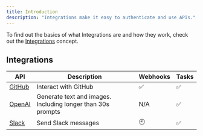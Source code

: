 ```yaml
---
title: Introduction
description: "Integrations make it easy to authenticate and use APIs."
---
```


To find out the basics of what Integrations are and how they work, check out the [Integrations](/documentation/concepts/integrations) concept.

## Integrations

| API                                 | Description                                                 | Webhooks | Tasks |
| ----------------------------------- | ----------------------------------------------------------- | -------- | ----- |
| [GitHub](/integrations/apis/github) | Interact with GitHub                                        | ✅       | ✅    |
| [OpenAI](/integrations/apis/openai) | Generate text and images. Including longer than 30s prompts | N/A      | ✅    |
| [Slack](/integrations/apis/slack)   | Send Slack messages                                         | 🕘       | ✅    |
